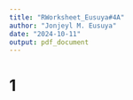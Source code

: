```yaml
---
title: "RWorksheet_Eusuya#4A"
author: "Jonjeyl M. Eusuya"
date: "2024-10-11"
output: pdf_document
---
```


# 1
